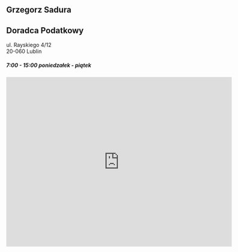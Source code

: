 ## Grzegorz Sadura
## Doradca Podatkowy

ul. Rayskiego 4/12<br/>
20-060 Lublin<br/>

##### 7:00 - 15:00 poniedzałek - piątek

<iframe src="https://www.google.com/maps/embed?pb=!1m18!1m12!1m3!1d9989.469472002098!2d22.514860189730843!3d51.24914502189276!2m3!1f0!2f0!3f0!3m2!1i1024!2i768!4f13.1!3m3!1m2!1s0x472259dee81d5293%3A0x331240ab1aada109!2sDoradca%20Podatkowy%20Grzegorz%20Sadura!5e0!3m2!1spl!2spl!4v1569370038799!5m2!1spl!2spl" width="600" height="450" frameborder="0" style="border:0;" allowfullscreen=""></iframe>